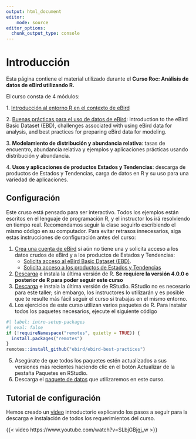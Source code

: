 ```yaml
---
output: html_document
editor:
    mode: source
editor_options: 
  chunk_output_type: console
---
```


# Introducción {.unnumbered}

Esta página contiene el material utilizado durante el **Curso Roc: Análisis de datos de eBird utilizando R.**

El curso consta de 4 módulos:

1\. [Introducción al entorno R en el contexto de eBird](intror.qmd)

2\. [Buenas prácticas para el uso de datos de eBird](ebird.qmd): introduction to the eBird Basic Dataset (EBD), challenges associated with using eBird data for analysis, and best practices for preparing eBird data for modeling.

3\. **Modelamiento de distribución y abundancia relativa**: tasas de encuentro, abundancia relativa y ejemplos y aplicaciones prácticas usando distribución y abundancia.

4\. **Usos y aplicaciones de productos Estados y Tendencias**: descarga de productos de Estados y Tendencias, carga de datos en R y su uso para una variedad de aplicaciones.

## Configuración {#sec-intro-config}

Este cruso está pensado para ser interactivo. Todos los ejemplos están escritos en el lenguaje de programación R, y el instructor los irá resolviendo en tiempo real. Recomendamos seguir la clase seguirlo escribiendo el mismo código en su computador. Para evitar retrasos innecesarios, siga estas instrucciones de configuración antes del curso:

1.  [Crea una cuenta de eBird](https://secure.birds.cornell.edu/cassso/account/create) si aún no tiene una y solicita acceso a los datos crudos de eBird y a los productos de Estados y Tendencias:
    -   [Solicita acceso al eBird Basic Dataset (EBD)](https://ebird.org/data/download).
    -   [Solicita acceso a los productos de Estados y Tendencias](https://science.ebird.org/en/status-and-trends/download-data)
2.  [Descarga](https://cloud.r-project.org/) e instala la última versión de R. **Se requiere la versión 4.0.0 o posterior de R para poder seguir este curso**
3.  [Descarga](https://posit.co/download/rstudio-desktop/#download) e instala la última versión de RStudio. RStudio no es necesario para este taller; sin embargo, los instructores lo utilizarán y es posible que te resulte más fácil seguir el curso si trabajas en el mismo entorno.
4.   Los ejercicios de este curso utilizan varios paquetes de R. Para instalar todos los paquetes necesarios, ejecute el siguiente código

```r
#| label: intro-setup-packages
#| eval: false
if (!requireNamespace("remotes", quietly = TRUE)) {
  install.packages("remotes")
}
remotes::install_github("ebird/ebird-best-practices")
```

5.  Asegúrate de que todos los paquetes estén actualizados a sus versiones más recientes haciendo clic en el botón Actualizar de la pestaña Paquetes en RStudio.
6.  Descarga el [paquete de datos](https://drive.google.com/drive/folders/1GgarYMegw1CLf35AKu89EHQyXqoBbuiJ?usp=share_link) que utilizaremos en este curso.

## Tutorial de configuración {#sec-tutorial-config}

Hemos creado un [video](https://www.youtube.com/watch?v=SLbjGBjgj_w) introductorio explicando los pasos a seguir para la descarga e instalación de todos los requerimientos del curso.

{{< video https://www.youtube.com/watch?v=SLbjGBjgj_w >}}
